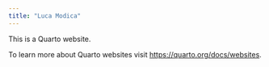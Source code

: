 ```yaml
---
title: "Luca Modica"
---
```


This is a Quarto website.

To learn more about Quarto websites visit <https://quarto.org/docs/websites>.
